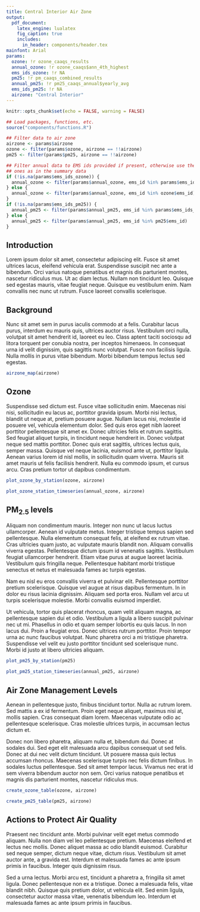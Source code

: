 ```yaml
---
title: Central Interior Air Zone
output:
  pdf_document:
    latex_engine: lualatex
    fig_caption: true
    includes:
      in_header: components/header.tex
mainfont: Arial
params:
  ozone: !r ozone_caaqs_results
  annual_ozone: !r ozone_caaqs$ann_4th_highest
  ems_ids_ozone: !r NA
  pm25: !r pm_caaqs_combined_results
  annual_pm25: !r pm25_caaqs_annual$yearly_avg
  ems_ids_pm25: !r NA
  airzone: "Central Interior"
---
```


<!-- Load functions, filter data to airzone -->

```r
knitr::opts_chunk$set(echo = FALSE, warning = FALSE)

## Load packages, functions, etc.
source("components/functions.R")

## Filter data to air zone
airzone <- params$airzone
ozone <- filter(params$ozone, airzone == !!airzone)
pm25 <- filter(params$pm25, airzone == !!airzone)

## Filter annual data to EMS ids provided if present, otherwise use the same
## ones as in the summary data
if (!is.na(params$ems_ids_ozone)) {
  annual_ozone <- filter(params$annual_ozone, ems_id %in% params$ems_ids_ozone)
} else {
  annual_ozone <- filter(params$annual_ozone, ems_id %in% ozone$ems_id)
}
if (!is.na(params$ems_ids_pm25)) {
  annual_pm25 <- filter(params$annual_pm25, ems_id %in% params$ems_ids_pm25)
} else {
  annual_pm25 <- filter(params$annual_pm25, ems_id %in% pm25$ems_id)
}
```

## Introduction

Lorem ipsum dolor sit amet, consectetur adipiscing elit. Fusce sit amet ultrices
lacus, eleifend vehicula erat. Suspendisse suscipit nec ante a bibendum. Orci
varius natoque penatibus et magnis dis parturient montes, nascetur ridiculus
mus. Ut ac diam lectus. Nullam non tincidunt leo. Quisque sed egestas mauris,
vitae feugiat neque. Quisque eu vestibulum enim. Nam convallis nec nunc ut
rutrum. Fusce laoreet convallis scelerisque.

## Background

Nunc sit amet sem in purus iaculis commodo at a felis. Curabitur lacus purus,
interdum eu mauris quis, ultrices auctor risus. Vestibulum orci nulla, volutpat
sit amet hendrerit id, laoreet eu leo. Class aptent taciti sociosqu ad litora
torquent per conubia nostra, per inceptos himenaeos. In consequat urna id velit
dignissim, quis sagittis nunc volutpat. Fusce non facilisis ligula. Nulla mollis
in purus vitae bibendum. Morbi bibendum tempus lectus sed egestas.

<!-- Airzone map-->

```r
airzone_map(airzone)
```

## Ozone

Suspendisse sed dictum est. Fusce vitae sollicitudin enim. Maecenas nisi nisi,
sollicitudin eu lacus ac, porttitor gravida ipsum. Morbi nisi lectus, blandit ut
neque at, pretium posuere augue. Nullam lacus nisi, molestie id posuere vel,
vehicula elementum dolor. Sed quis eros eget nibh laoreet porttitor pellentesque
sit amet ex. Donec ultricies felis et rutrum sagittis. Sed feugiat aliquet
turpis, in tincidunt neque hendrerit in. Donec volutpat neque sed mattis
porttitor. Donec quis erat sagittis, ultrices lectus quis, semper massa. Quisque
vel neque lacinia, euismod ante ut, porttitor ligula. Aenean varius lorem id
nisl mollis, in sollicitudin quam viverra. Mauris sit amet mauris ut felis
facilisis hendrerit. Nulla eu commodo ipsum, et cursus arcu. Cras pretium tortor
ut dapibus condimentum.

<!-- Ozone by station -->

```r
plot_ozone_by_station(ozone, airzone)
```

<!-- Annual trends in ozone concentrations -->

```r
plot_ozone_station_timeseries(annual_ozone, airzone)
```

## PM$_{2.5}$ levels

Aliquam non condimentum mauris. Integer non nunc ut lacus luctus ullamcorper.
Aenean id vulputate metus. Integer tristique tempus sapien sed pellentesque.
Nulla elementum consequat felis, at eleifend ex rutrum vitae. Cras ultricies
quam justo, ac vulputate mauris blandit non. Aliquam convallis viverra egestas.
Pellentesque dictum ipsum id venenatis sagittis. Vestibulum feugiat ullamcorper
hendrerit. Etiam vitae purus at augue laoreet lacinia. Vestibulum quis fringilla
neque. Pellentesque habitant morbi tristique senectus et netus et malesuada
fames ac turpis egestas.

Nam eu nisl eu eros convallis viverra et pulvinar elit. Pellentesque porttitor
pretium scelerisque. Quisque vel augue at risus dapibus fermentum. In in dolor
eu risus lacinia dignissim. Aliquam sed porta eros. Nullam vel arcu ut turpis
scelerisque molestie. Morbi convallis euismod imperdiet.

Ut vehicula, tortor quis placerat rhoncus, quam velit aliquam magna, ac
pellentesque sapien dui et odio. Vestibulum a ligula a libero suscipit pulvinar
nec ut mi. Phasellus in odio et quam semper lobortis eu quis lacus. In non lacus
dui. Proin a feugiat eros. Donec ultrices rutrum porttitor. Proin tempor urna ac
nunc faucibus volutpat. Nunc pharetra orci a mi tristique pharetra. Suspendisse
vel velit eu justo porttitor tincidunt sed scelerisque nunc. Morbi id justo at
libero ultricies aliquam.


<!-- PM2.5 by station -->

```r
plot_pm25_by_station(pm25)
```

<!-- PM Annual trends in PM 2.5 -->

```r
plot_pm25_station_timeseries(annual_pm25, airzone)
```

## Air Zone Management Levels

Aenean in pellentesque justo, finibus tincidunt tortor. Nulla ac rutrum lorem.
Sed mattis a ex id fermentum. Proin eget neque aliquet, maximus nisi at, mollis
sapien. Cras consequat diam lorem. Maecenas vulputate odio ac pellentesque
scelerisque. Cras molestie ultrices turpis, in accumsan lectus dictum et.

Donec non libero pharetra, aliquam nulla et, bibendum dui. Donec at sodales dui.
Sed eget elit malesuada arcu dapibus consequat ut sed felis. Donec at dui nec
velit dictum tincidunt. Ut posuere massa quis lectus accumsan rhoncus. Maecenas
scelerisque turpis nec felis dictum finibus. In sodales luctus pellentesque. Sed
sit amet tempor lacus. Vivamus nec erat id sem viverra bibendum auctor non sem.
Orci varius natoque penatibus et magnis dis parturient montes, nascetur
ridiculus mus.


<!-- Summary of ozone concentrations as measured and air zone management levels -->

```r
create_ozone_table(ozone, airzone)
```

<!-- Summary of PM2.5 concentrations as measured and air zone management levels -->

```r
create_pm25_table(pm25, airzone)
```

## Actions to Protect Air Quality

Praesent nec tincidunt ante. Morbi pulvinar velit eget metus commodo aliquam. Nulla non diam vel leo pellentesque pretium. Maecenas eleifend et lectus nec mollis. Donec aliquet massa ac odio blandit euismod. Curabitur sed neque semper, dictum neque vitae, dictum risus. Vestibulum sit amet auctor ante, a gravida est. Interdum et malesuada fames ac ante ipsum primis in faucibus. Integer quis dignissim risus.

Sed a urna lectus. Morbi arcu est, tincidunt a pharetra a, fringilla sit amet ligula. Donec pellentesque non ex a tristique. Donec a malesuada felis, vitae blandit nibh. Quisque quis pretium dolor, ut vehicula elit. Sed enim ligula, consectetur auctor massa vitae, venenatis bibendum leo. Interdum et malesuada fames ac ante ipsum primis in faucibus.
